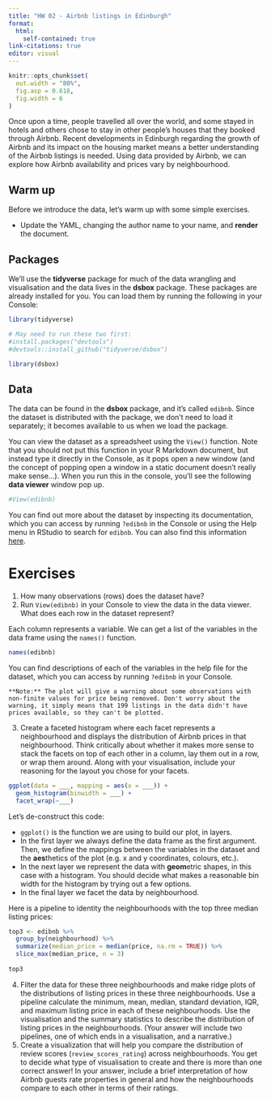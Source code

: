 ```yaml
---
title: "HW 02 - Airbnb listings in Edinburgh"
format:
  html:
    self-contained: true
link-citations: true
editor: visual
---
```


```r
knitr::opts_chunk$set(
  out.width = "80%",
  fig.asp = 0.618,
  fig.width = 6
)
```

Once upon a time, people travelled all over the world, and some stayed in hotels and others chose to stay in other people's houses that they booked through Airbnb. Recent developments in Edinburgh regarding the growth of Airbnb and its impact on the housing market means a better understanding of the Airbnb listings is needed. Using data provided by Airbnb, we can explore how Airbnb availability and prices vary by neighbourhood.

## Warm up

Before we introduce the data, let's warm up with some simple exercises.

-   Update the YAML, changing the author name to your name, and **render** the document.

## Packages

We'll use the **tidyverse** package for much of the data wrangling and visualisation and the data lives in the **dsbox** package. These packages are already installed for you. You can load them by running the following in your Console:

```r
library(tidyverse)

# May need to run these two first:
#install.packages("devtools")
#devtools::install_github("tidyverse/dsbox")

library(dsbox)
```

## Data

The data can be found in the **dsbox** package, and it's called `edibnb`. Since the dataset is distributed with the package, we don't need to load it separately; it becomes available to us when we load the package.

You can view the dataset as a spreadsheet using the `View()` function. Note that you should not put this function in your R Markdown document, but instead type it directly in the Console, as it pops open a new window (and the concept of popping open a window in a static document doesn't really make sense...). When you run this in the console, you'll see the following **data viewer** window pop up.

```r
#View(edibnb)
```

You can find out more about the dataset by inspecting its documentation, which you can access by running `?edibnb` in the Console or using the Help menu in RStudio to search for `edibnb`. You can also find this information [here](https://rstudio-education.github.io/dsbox/reference/edibnb.html).

# Exercises

1.  How many observations (rows) does the dataset have?
2.  Run `View(edibnb)` in your Console to view the data in the data viewer. What does each row in the dataset represent?

Each column represents a variable. We can get a list of the variables in the data frame using the `names()` function.

```r
names(edibnb)
```

You can find descriptions of each of the variables in the help file for the dataset, which you can access by running `?edibnb` in your Console.

```marginfigure
**Note:** The plot will give a warning about some observations with non-finite values for price being removed. Don't worry about the warning, it simply means that 199 listings in the data didn't have prices available, so they can't be plotted.
```

3.  Create a faceted histogram where each facet represents a neighbourhood and displays the distribution of Airbnb prices in that neighbourhood. Think critically about whether it makes more sense to stack the facets on top of each other in a column, lay them out in a row, or wrap them around. Along with your visualisation, include your reasoning for the layout you chose for your facets.

``` r
ggplot(data = ___, mapping = aes(x = ___)) +
  geom_histogram(binwidth = ___) +
  facet_wrap(~___)
```

Let's de-construct this code:

-   `ggplot()` is the function we are using to build our plot, in layers.
-   In the first layer we always define the data frame as the first argument. Then, we define the mappings between the variables in the dataset and the **aes**thetics of the plot (e.g. x and y coordinates, colours, etc.).
-   In the next layer we represent the data with **geom**etric shapes, in this case with a histogram. You should decide what makes a reasonable bin width for the histogram by trying out a few options.
-   In the final layer we facet the data by neighbourhood.

Here is a pipeline to identity the neighbourhoods with the top three median listing prices:

```r
top3 <- edibnb %>%
  group_by(neighbourhood) %>%
  summarize(median_price = median(price, na.rm = TRUE)) %>%
  slice_max(median_price, n = 3)
  
top3
```

4.  Filter the data for these three neighbourhoods and make ridge plots of the distributions of listing prices in these three neighbourhoods. Use a pipeline calculate the minimum, mean, median, standard deviation, IQR, and maximum listing price in each of these neighbourhoods. Use the visualisation and the summary statistics to describe the distribution of listing prices in the neighbourhoods. (Your answer will include two pipelines, one of which ends in a visualisation, and a narrative.)
5.  Create a visualization that will help you compare the distribution of review scores (`review_scores_rating`) across neighbourhoods. You get to decide what type of visualisation to create and there is more than one correct answer! In your answer, include a brief interpretation of how Airbnb guests rate properties in general and how the neighbourhoods compare to each other in terms of their ratings.
